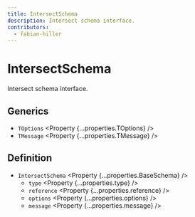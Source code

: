```yaml
---
title: IntersectSchema
description: Intersect schema interface.
contributors:
  - fabian-hiller
---
```



# IntersectSchema

Intersect schema interface.

## Generics

- `TOptions` <Property {...properties.TOptions} />
- `TMessage` <Property {...properties.TMessage} />

## Definition

- `IntersectSchema` <Property {...properties.BaseSchema} />
  - `type` <Property {...properties.type} />
  - `reference` <Property {...properties.reference} />
  - `options` <Property {...properties.options} />
  - `message` <Property {...properties.message} />
